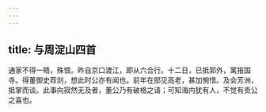 ```yaml
---
---
---
```

title: 与周淀山四首
---



通家不得一晤，殊恨。昨自京口渡江，即从六合行。十二日，已抵郭外，寓报国寺。得董御史荐剡，想此时公亦有闻也。前年在部见高老，甚加惋惜。及会芳洲，抵掌而谈。此事向寂然无及者，董公乃有破格之请；可知海内犹有人，不觉有贡公之喜也。